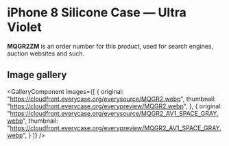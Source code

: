 
# iPhone 8 Silicone Case — Ultra Violet

<Callout type='info' emoji='👉🏻'>**MQGR2ZM** is an order number for this product, used for search engines, auction websites and such.</Callout>

## Image gallery

<GalleryComponent
    images={[
      {
        original: "https://cloudfront.everycase.org/everysource/MQGR2.webp",
        thumbnail: "https://cloudfront.everycase.org/everypreview/MQGR2.webp",
      },
      {
        original: "https://cloudfront.everycase.org/everysource/MQGR2_AV1_SPACE_GRAY.webp",
        thumbnail: "https://cloudfront.everycase.org/everypreview/MQGR2_AV1_SPACE_GRAY.webp",
      }
    ]}
  />
